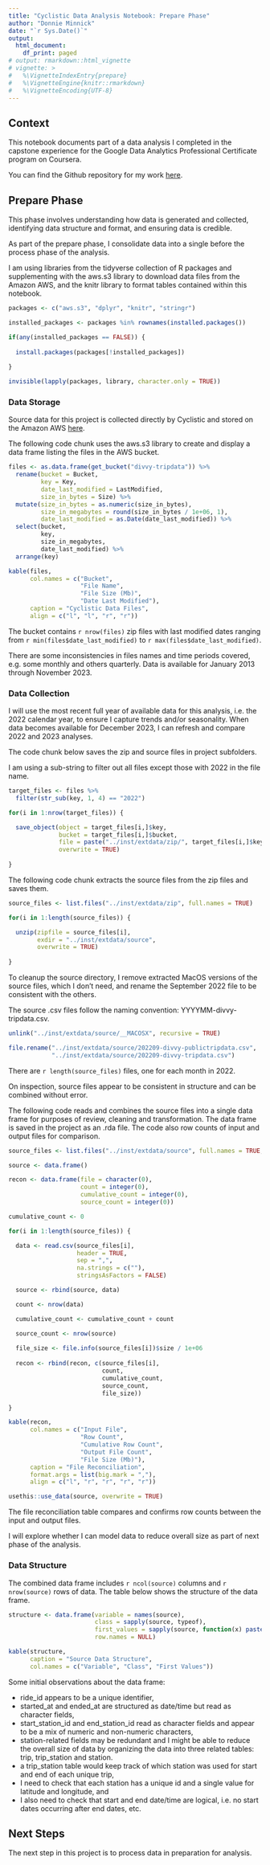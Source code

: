 ```yaml
---
title: "Cyclistic Data Analysis Notebook: Prepare Phase"
author: "Donnie Minnick"
date: "`r Sys.Date()`"
output:
  html_document:
    df_print: paged
# output: rmarkdown::html_vignette
# vignette: >
#   %\VignetteIndexEntry{prepare}
#   %\VignetteEngine{knitr::rmarkdown}
#   %\VignetteEncoding{UTF-8}
---
```


## Context

This notebook documents part of a data analysis I completed in the capstone experience for the Google Data Analytics Professional Certificate program on Coursera.

You can find the Github repository for my work [here](https://github.com/dtminnick/cyclistic).

## Prepare Phase

This phase involves understanding how data is generated and collected, identifying data structure and format, and ensuring data is credible.

As part of the prepare phase, I consolidate data into a single before the process phase of the analysis.

I am using libraries from the tidyverse collection of R packages and supplementing with the aws.s3 library to download data files from the Amazon AWS, and the knitr library to format tables contained within this notebook.

```r
packages <- c("aws.s3", "dplyr", "knitr", "stringr")

installed_packages <- packages %in% rownames(installed.packages())

if(any(installed_packages == FALSE)) {
  
  install.packages(packages[!installed_packages])
  
}

invisible(lapply(packages, library, character.only = TRUE))
```

### Data Storage

Source data for this project is collected directly by Cyclistic and stored on the Amazon AWS [here](https://divvy-tripdata.s3.amazonaws.com/index.html).  

The following code chunk uses the aws.s3 library to create and display a data frame listing the files in the AWS bucket.

```r
files <- as.data.frame(get_bucket("divvy-tripdata")) %>%
  rename(bucket = Bucket,
         key = Key,
         date_last_modified = LastModified,
         size_in_bytes = Size) %>%
  mutate(size_in_bytes = as.numeric(size_in_bytes),
         size_in_megabytes = round(size_in_bytes / 1e+06, 1),
         date_last_modified = as.Date(date_last_modified)) %>%
  select(bucket,
         key,
         size_in_megabytes,
         date_last_modified) %>%
  arrange(key)

kable(files,
      col.names = c("Bucket",
                    "File Name",
                    "File Size (Mb)",
                    "Date Last Modified"),
      caption = "Cyclistic Data Files",
      align = c("l", "l", "r", "r"))
```

The bucket contains `r nrow(files)` zip files with last modified dates ranging from `r min(files$date_last_modified)` to `r max(files$date_last_modified)`.

There are some inconsistencies in files names and time periods covered, e.g. some monthly and others quarterly.  Data is available for January 2013 through November 2023.

### Data Collection

I will use the most recent full year of available data for this analysis, i.e. the 2022 calendar year, to ensure I capture trends and/or seasonality.  When data becomes available for December 2023, I can refresh and compare 2022 and 2023 analyses.

The code chunk below saves the zip and source files in project subfolders.

I am using a sub-string to filter out all files except those with 2022 in the file name.

```r
target_files <- files %>%
  filter(str_sub(key, 1, 4) == "2022")

for(i in 1:nrow(target_files)) {

  save_object(object = target_files[i,]$key,
              bucket = target_files[i,]$bucket,
              file = paste("../inst/extdata/zip/", target_files[i,]$key, sep = ""),
              overwrite = TRUE)
  
}
```

The following code chunk extracts the source files from the zip files and saves them.

```r
source_files <- list.files("../inst/extdata/zip", full.names = TRUE)

for(i in 1:length(source_files)) {

  unzip(zipfile = source_files[i],
        exdir = "../inst/extdata/source",
        overwrite = TRUE)
  
}
```

To cleanup the source directory, I remove extracted MacOS versions of the source files, which I don't need, and rename the September 2022 file to be consistent with the others.

The source .csv files follow the naming convention: YYYYMM-divvy-tripdata.csv.

```r
unlink("../inst/extdata/source/__MACOSX", recursive = TRUE)

file.rename("../inst/extdata/source/202209-divvy-publictripdata.csv",
            "../inst/extdata/source/202209-divvy-tripdata.csv")
```

There are `r length(source_files)` files, one for each month in 2022.

On inspection, source files appear to be consistent in structure and can be combined without error.

The following code reads and combines the source files into a single data frame for purposes of review, cleaning and transformation.  The data frame is saved in the project as an .rda file.  The code also row counts of input and output files for comparison.

```r
source_files <- list.files("../inst/extdata/source", full.names = TRUE, pattern = "\\.csv$")

source <- data.frame()

recon <- data.frame(file = character(0),
                    count = integer(0),
                    cumulative_count = integer(0),
                    source_count = integer(0))

cumulative_count <- 0

for(i in 1:length(source_files)) {

  data <- read.csv(source_files[i],
                   header = TRUE,
                   sep = ",",
                   na.strings = c(""),
                   stringsAsFactors = FALSE)

  source <- rbind(source, data)

  count <- nrow(data)

  cumulative_count <- cumulative_count + count

  source_count <- nrow(source)
  
  file_size <- file.info(source_files[i])$size / 1e+06
  
  recon <- rbind(recon, c(source_files[i], 
                          count, 
                          cumulative_count, 
                          source_count,
                          file_size))

}

kable(recon,
      col.names = c("Input File",
                    "Row Count",
                    "Cumulative Row Count",
                    "Output File Count",
                    "File Size (Mb)"),
      caption = "File Reconciliation",
      format.args = list(big.mark = ","),
      align = c("l", "r", "r", "r", "r"))

usethis::use_data(source, overwrite = TRUE)
```

The file reconciliation table compares and confirms row counts between the input and output files.

I will explore whether I can model data to reduce overall size as part of next phase of the analysis.

### Data Structure

The combined data frame includes `r ncol(source)` columns and `r nrow(source)` rows of data.  The table below shows the structure of the data frame.

```r
structure <- data.frame(variable = names(source),
                        class = sapply(source, typeof),
                        first_values = sapply(source, function(x) paste0(head(x),  collapse = ", ")),
                        row.names = NULL)

kable(structure,
      caption = "Source Data Structure",
      col.names = c("Variable", "Class", "First Values"))
```

Some initial observations about the data frame:

* ride_id appears to be a unique identifier,
* started_at and ended_at are structured as date/time but read as character fields,
* start_station_id and end_station_id read as character fields and appear to be a 
mix of numeric and non-numeric characters,
* station-related fields may be redundant and I might be able to reduce the overall
size of data by organizing the data into three related tables: trip, trip_station and station.
* a trip_station table would keep track of which station was used for start and end of each unique
trip,
* I need to check that each station has a unique id and a single value for latitude and
longitude, and
* I also need to check that start and end date/time are logical, i.e. no start dates occurring after end dates, etc.

## Next Steps

The next step in this project is to process data in preparation for analysis.
